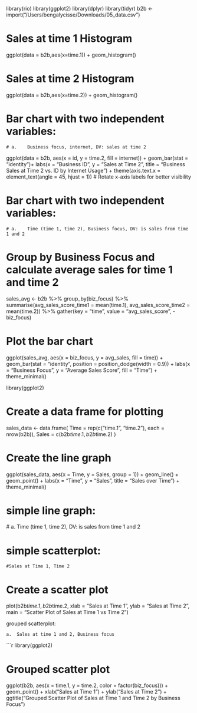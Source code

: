 library(rio)
library(ggplot2)
library(dplyr)
library(tidyr)
b2b <- import("/Users/bengalycisse/Downloads/05_data.csv")

# Sales at time 1 Histogram
ggplot(data = b2b,aes(x=time.1)) + geom_histogram()

# Sales at time 2 Histogram
ggplot(data = b2b,aes(x=time.2)) + geom_histogram()

# Bar chart with two independent variables:
    # a.	Business focus, internet, DV: sales at time 2
ggplot(data = b2b, aes(x = id, y = time.2, fill = internet)) + geom_bar(stat = "identity")+
  labs(x = "Business ID", y = "Sales at Time 2", title = "Business Sales at Time 2 vs. ID by Internet Usage") +
  theme(axis.text.x = element_text(angle = 45, hjust = 1))  # Rotate x-axis labels for better visibility

# Bar chart with two independent variables: 
    # a.	Time (time 1, time 2), Business focus, DV: is sales from time 1 and 2

# Group by Business Focus and calculate average sales for time 1 and time 2
sales_avg <- b2b %>%
  group_by(biz_focus) %>%
  summarise(avg_sales_score_time1 = mean(time.1),
            avg_sales_score_time2 = mean(time.2)) %>%
  gather(key = "time", value = "avg_sales_score", -biz_focus)

# Plot the bar chart
ggplot(sales_avg, aes(x = biz_focus, y = avg_sales, fill = time)) +
  geom_bar(stat = "identity", position = position_dodge(width = 0.9)) +
  labs(x = "Business Focus", y = "Average Sales Score ", fill = "Time") +
  theme_minimal()


library(ggplot2)

# Create a data frame for plotting
sales_data <- data.frame(
  Time = rep(c("time.1", "time.2"), each = nrow(b2b)),
  Sales = c(b2b$time.1, b2b$time.2)
)

# Create the line graph
ggplot(sales_data, aes(x = Time, y = Sales, group = 1)) +
  geom_line() +
  geom_point() +
  labs(x = "Time", y = "Sales", title = "Sales over Time") +
  theme_minimal()


# simple line graph: 
 # a.	Time (time 1, time 2), DV: is sales from time 1 and 2 

# simple scatterplot:
    #Sales at Time 1, Time 2

# Create a scatter plot
plot(b2b$time.1, b2b$time.2, 
     xlab = "Sales at Time 1", ylab = "Sales at Time 2",
     main = "Scatter Plot of Sales at Time 1 vs Time 2")

grouped scatterplot:

    a.	Sales at time 1 and 2, Business focus

```r
library(ggplot2)

# Grouped scatter plot
ggplot(b2b, aes(x = time.1, y = time.2, color = factor(biz_focus))) +
  geom_point() +
  xlab("Sales at Time 1") +
  ylab("Sales at Time 2") +
  ggtitle("Grouped Scatter Plot of Sales at Time 1 and Time 2 by Business Focus")

